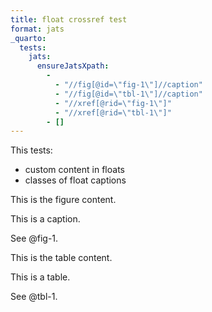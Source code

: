 ```yaml
---
title: float crossref test
format: jats
_quarto:
  tests:
    jats:
      ensureJatsXpath:
        - 
          - "//fig[@id=\"fig-1\"]//caption"
          - "//fig[@id=\"tbl-1\"]//caption"
          - "//xref[@rid=\"fig-1\"]"
          - "//xref[@rid=\"tbl-1\"]"
        - []
---
```


This tests:

- custom content in floats
- classes of float captions

::: {#fig-1}

::: {.figure-content}
This is the figure content.
:::

This is a caption.

:::

See @fig-1.


::: {#tbl-1}

::: {.table-content}
This is the table content.
:::

This is a table.

:::

See @tbl-1.
